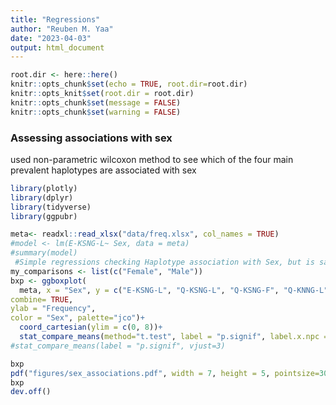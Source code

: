 ```yaml
---
title: "Regressions"
author: "Reuben M. Yaa"
date: "2023-04-03"
output: html_document
---
```


```r
root.dir <- here::here()
knitr::opts_chunk$set(echo = TRUE, root.dir=root.dir)
knitr::opts_knit$set(root.dir = root.dir)
knitr::opts_chunk$set(message = FALSE)
knitr::opts_chunk$set(warning = FALSE)
```

### Assessing associations with sex 
used non-parametric wilcoxon method to see which of the four main prevalent haplotypes are associated with sex
```r
library(plotly)
library(dplyr)
library(tidyverse)
library(ggpubr)

meta<- readxl::read_xlsx("data/freq.xlsx", col_names = TRUE)
#model <- lm(E-KSNG-L~ Sex, data = meta) 
#summary(model)
 #Simple regressions checking Haplotype association with Sex, but is same With Wilcoxon pairwise comparison
my_comparisons <- list(c("Female", "Male"))
bxp <- ggboxplot(
  meta, x = "Sex", y = c("E-KSNG-L", "Q-KSNG-L", "Q-KSNG-F", "Q-KNNG-L"),
combine= TRUE,
ylab = "Frequency",
color = "Sex", palette="jco")+
  coord_cartesian(ylim = c(0, 8))+
  stat_compare_means(method="t.test", label = "p.signif", label.x.npc = "right", label.y = 7,  hide.ns = TRUE)
#stat_compare_means(label = "p.signif", vjust=3)

bxp
pdf("figures/sex_associations.pdf", width = 7, height = 5, pointsize=30)#save as pdf file
bxp
dev.off()

```